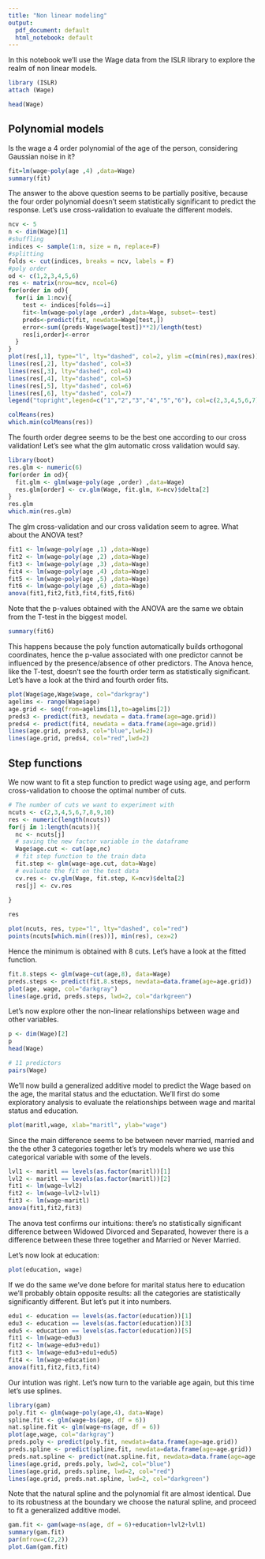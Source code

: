 ---
title: "Non linear modeling"
output:
  pdf_document: default
  html_notebook: default
---

In this notebook we'll use the Wage data from the ISLR library to explore the realm of non linear models.
```{r}
library (ISLR)
attach (Wage)
```
```{r}
head(Wage)
```

## Polynomial models 
Is the wage a 4 order polynomial of the age of the person, considering Gaussian noise in it? 
```{r}
fit=lm(wage~poly(age ,4) ,data=Wage)
summary(fit)
```
The answer to the above question seems to be partially positive, because the four order polynomial doesn't seem statistically significant to predict the response. Let's use cross-validation to evaluate the different models.
```{r}
ncv <- 5 
n <- dim(Wage)[1]
#shuffling
indices <- sample(1:n, size = n, replace=F)
#splitting
folds <- cut(indices, breaks = ncv, labels = F)
#poly order 
od <- c(1,2,3,4,5,6)
res <- matrix(nrow=ncv, ncol=6)
for(order in od){
  for(i in 1:ncv){
    test <- indices[folds==i]
    fit<-lm(wage~poly(age ,order) ,data=Wage, subset=-test)
    preds<-predict(fit, newdata=Wage[test,])
    error<-sum((preds-Wage$wage[test])**2)/length(test)
    res[i,order]<-error
  }
}
plot(res[,1], type="l", lty="dashed", col=2, ylim =c(min(res),max(res)), ylab="MSE")
lines(res[,2], lty="dashed", col=3)
lines(res[,3], lty="dashed", col=4)
lines(res[,4], lty="dashed", col=5)
lines(res[,5], lty="dashed", col=6)
lines(res[,6], lty="dashed", col=7)
legend("topright",legend=c("1","2","3","4","5","6"), col=c(2,3,4,5,6,7), lty="dashed")
```
```{r}
colMeans(res)
which.min(colMeans(res))
```
The fourth order degree seems to be the best one according to our cross validation! Let's see what the glm automatic cross validation would say. 
```{r}
library(boot)
res.glm <- numeric(6)
for(order in od){
  fit.glm <- glm(wage~poly(age ,order) ,data=Wage)
  res.glm[order] <- cv.glm(Wage, fit.glm, K=ncv)$delta[2]
}
res.glm
which.min(res.glm)
```
The glm cross-validation and our cross validation seem to agree. What about the ANOVA test? 
```{r}
fit1 <- lm(wage~poly(age ,1) ,data=Wage)
fit2 <- lm(wage~poly(age ,2) ,data=Wage)
fit3 <- lm(wage~poly(age ,3) ,data=Wage)
fit4 <- lm(wage~poly(age ,4) ,data=Wage)
fit5 <- lm(wage~poly(age ,5) ,data=Wage)
fit6 <- lm(wage~poly(age ,6) ,data=Wage)
anova(fit1,fit2,fit3,fit4,fit5,fit6)
```
Note that the p-values obtained with the ANOVA are the same we obtain from the T-test in the biggest model.
```{r}
summary(fit6)
```
This happens because the poly function automatically builds orthogonal coordinates, hence the p-value associated with one predictor cannot be influenced by the presence/absence of other predictors. 
The Anova hence, like the T-test, doesn't see the fourth order term as statistically significant. 
Let's have a look at the third and fourth order fits. 
```{r}
plot(Wage$age,Wage$wage, col="darkgray")
agelims <- range(Wage$age)
age.grid <- seq(from=agelims[1],to=agelims[2])
preds3 <- predict(fit3, newdata = data.frame(age=age.grid))
preds4 <- predict(fit4, newdata = data.frame(age=age.grid))
lines(age.grid, preds3, col="blue",lwd=2)
lines(age.grid, preds4, col="red",lwd=2)

```

## Step functions 
We now want to fit a step function to predict wage using age, and perform cross-validation to choose the optimal number of cuts. 
```{r}
# The number of cuts we want to experiment with
ncuts <- c(2,3,4,5,6,7,8,9,10)
res <- numeric(length(ncuts))
for(j in 1:length(ncuts)){
  nc <- ncuts[j]
  # saving the new factor variable in the dataframe
  Wage$age.cut <- cut(age,nc)
  # fit step function to the train data 
  fit.step <- glm(wage~age.cut, data=Wage)
  # evaluate the fit on the test data
  cv.res <- cv.glm(Wage, fit.step, K=ncv)$delta[2]
  res[j] <- cv.res
  
}

res
```
```{r}
plot(ncuts, res, type="l", lty="dashed", col="red")
points(ncuts[which.min((res))], min(res), cex=2)
```
Hence the minimum is obtained with 8 cuts. Let's have a look at the fitted function. 
```{r}
fit.8.steps <- glm(wage~cut(age,8), data=Wage)
preds.steps <- predict(fit.8.steps, newdata=data.frame(age=age.grid))
plot(age, wage, col="darkgray")
lines(age.grid, preds.steps, lwd=2, col="darkgreen")
```
Let's now explore other the non-linear relationships between wage and other variables.
```{r}
p <- dim(Wage)[2]
p
head(Wage)
```
```{r}
# 11 predictors 
pairs(Wage)
```
We'll now build a generalized additive model to predict the Wage based on the age, the marital status and the eductation. 
We'll first do some exploratory analysis to evaluate the relationships between wage and marital status and education. 
```{r}
plot(maritl,wage, xlab="maritl", ylab="wage")
```
Since the main difference seems to be between never married, married and the the other 3 categories together let's try models where we use this categorical variable with some of the levels. 
```{r}
lvl1 <- maritl == levels(as.factor(maritl))[1]
lvl2 <- maritl == levels(as.factor(maritl))[2]
fit1 <- lm(wage~lvl2)
fit2 <- lm(wage~lvl2+lvl1)
fit3 <- lm(wage~maritl)
anova(fit1,fit2,fit3)
```
The anova test confirms our intuitions: there's no statistically significant difference between Widowed Divorced and Separated, however there is a difference between these three together and Married or Never Married. 

Let's now look at education: 
```{r}
plot(education, wage)
```
If we do the same we've done before for marital status here to education we'll probably obtain opposite results: all the categories are statistically significantly different. But let's put it into numbers. 
```{r}
edu1 <- education == levels(as.factor(education))[1]
edu3 <- education == levels(as.factor(education))[3]
edu5 <- education == levels(as.factor(education))[5]
fit1 <- lm(wage~edu3)
fit2 <- lm(wage~edu3+edu1)
fit3 <- lm(wage~edu3+edu1+edu5)
fit4 <- lm(wage~education)
anova(fit1,fit2,fit3,fit4)
```
Our intution was right. 
Let's now turn to the variable age again, but this time let's use splines.
```{r}
library(gam)
poly.fit <- glm(wage~poly(age,4), data=Wage)
spline.fit <- glm(wage~bs(age, df = 6))
nat.spline.fit <- glm(wage~ns(age, df = 6))
plot(age,wage, col="darkgray")
preds.poly <- predict(poly.fit, newdata=data.frame(age=age.grid))
preds.spline <- predict(spline.fit, newdata=data.frame(age=age.grid))
preds.nat.spline <- predict(nat.spline.fit, newdata=data.frame(age=age.grid))
lines(age.grid, preds.poly, lwd=2, col="blue")
lines(age.grid, preds.spline, lwd=2, col="red")
lines(age.grid, preds.nat.spline, lwd=2, col="darkgreen")
```
Note that the natural spline and the polynomial fit are almost identical. 
Due to its robustness at the boundary we choose the natural spline, and proceed to fit a generalized additive model. 
```{r}
gam.fit <- gam(wage~ns(age, df = 6)+education+lvl2+lvl1)
summary(gam.fit)
par(mfrow=c(2,2))
plot.Gam(gam.fit)
```

